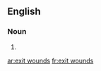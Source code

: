 ==English==

===Noun===
{{head|en}}

# {{plural of|exit wound}}

[[ar:exit wounds]]
[[fr:exit wounds]]